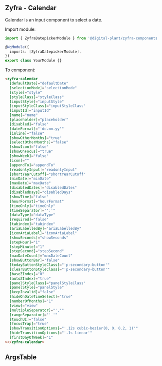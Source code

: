 
## Zyfra - Calendar

<Subtitle>Calendar is an input component to select a date.</Subtitle>


Import module:

```typescript
import { ZyfraDatepickerModule } from '@digital-plant/zyfra-components';

@NgModule({
  imports: [ZyfraDatepickerModule],
})
export class YourModule {}
```

To component:

```html
<zyfra-calendar
  [defaultDate]="defaultDate"
  [selectionMode]="selectionMode"
  [style]="style"
  [styleClass]="styleClass"
  [inputStyle]="inputStyle"
  [inputStyleClass]="inputStyleClass"
  [inputId]="inputId"
  [name]="name"
  [placeholder]="placeholder"
  [disabled]="false"
  [dateFormat]="'dd.mm.yy'"
  [inline]="false"
  [showOtherMonths]="true"
  [selectOtherMonths]="false"
  [showIcon]="false"
  [showOnFocus]="true"
  [showWeek]="false"
  [icon]=""
  [appendTo]="appendTo"
  [readonlyInput]="readonlyInput"
  [shortYearCutoff]="shortYearCutoff"
  [minDate]="minDate"
  [maxDate]="maxDate"
  [disabledDates]="disabledDates"
  [disabledDays]="disabledDays"
  [showTime]="false"
  [hourFormat]="hourFormat"
  [timeOnly]="timeOnly"
  [timeSeparator]="':'"
  [dataType]="dataType"
  [required]="false"
  [tabindex]="tabindex"
  [ariaLabelledBy]="ariaLabelledBy"
  [iconAriaLabel]="iconAriaLabel"
  [showSeconds]="showSeconds"
  [stepHour]="1"
  [stepMinute]="1"
  [stepSecond]="stepSecond"
  [maxDateCount]="maxDateCount"
  [showButtonBar]="false"
  [todayButtonStyleClass]="'p-secondary-button'"
  [clearButtonStyleClass]="'p-secondary-button'"
  [baseZIndex]="0"
  [autoZIndex]="true"
  [panelStyleClass]="panelStyleClass"
  [panelStyle]="panelStyle"
  [keepInvalid]="false"
  [hideOnDateTimeSelect]="true"
  [numberOfMonths]="1"
  [view]="view"
  [multipleSeparator]="','"
  [rangeSeparator]="'-'"
  [touchUI]="false"
  [focusTrap]="true"
  [showTransitionOptions]="'.12s cubic-bezier(0, 0, 0.2, 1)'"
  [hideTransitionOptions]="'.1s linear'"
  [firstDayOfWeek]="1"
></zyfra-calendar>
```

## ArgsTable

<ArgsTable of={ZyfraCalendarComponent} />